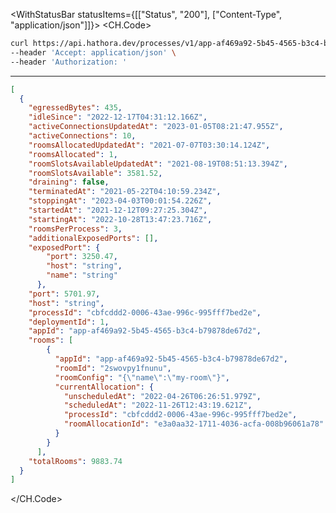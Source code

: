 

<WithStatusBar statusItems={[["Status", "200"], ["Content-Type", "application/json"]]}>
  <CH.Code>
  ```bash Example Request
  curl https://api.hathora.dev/processes/v1/app-af469a92-5b45-4565-b3c4-b79878de67d2/list/running \
--header 'Accept: application/json' \
--header 'Authorization: '
  ```
  ---

  ```json Example Response
  [
    {
      "egressedBytes": 435,
      "idleSince": "2022-12-17T04:31:12.166Z",
      "activeConnectionsUpdatedAt": "2023-01-05T08:21:47.955Z",
      "activeConnections": 10,
      "roomsAllocatedUpdatedAt": "2021-07-07T03:30:14.124Z",
      "roomsAllocated": 1,
      "roomSlotsAvailableUpdatedAt": "2021-08-19T08:51:13.394Z",
      "roomSlotsAvailable": 3581.52,
      "draining": false,
      "terminatedAt": "2021-05-22T04:10:59.234Z",
      "stoppingAt": "2023-04-03T00:01:54.226Z",
      "startedAt": "2021-12-12T09:27:25.304Z",
      "startingAt": "2022-10-28T13:47:23.716Z",
      "roomsPerProcess": 3,
      "additionalExposedPorts": [],
      "exposedPort": {
          "port": 3250.47,
          "host": "string",
          "name": "string"
        },
      "port": 5701.97,
      "host": "string",
      "processId": "cbfcddd2-0006-43ae-996c-995fff7bed2e",
      "deploymentId": 1,
      "appId": "app-af469a92-5b45-4565-b3c4-b79878de67d2",
      "rooms": [
          {
            "appId": "app-af469a92-5b45-4565-b3c4-b79878de67d2",
            "roomId": "2swovpy1fnunu",
            "roomConfig": "{\"name\":\"my-room\"}",
            "currentAllocation": {
              "unscheduledAt": "2022-04-26T06:26:51.979Z",
              "scheduledAt": "2022-11-26T12:43:19.621Z",
              "processId": "cbfcddd2-0006-43ae-996c-995fff7bed2e",
              "roomAllocationId": "e3a0aa32-1711-4036-acfa-008b96061a78"
            }
          }
        ],
      "totalRooms": 9883.74
    }
  ]
  ```
  </CH.Code>
</WithStatusBar>
